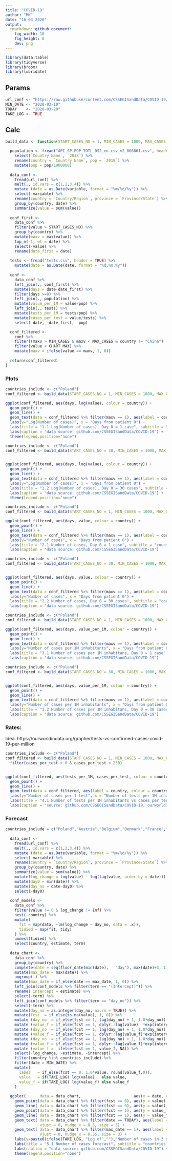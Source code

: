 ```yaml
---
title: "COVID-19"
author: "MK"
date: "16 03 2020"
output: 
  rmarkdown::github_document:
    fig_width: 10
    fig_height: 8
    dev: png 
---
```


```r
library(data.table)
library(tidyverse)
library(broom)
library(lubridate)
```


## Params

```r
url_conf <- "https://raw.githubusercontent.com/CSSEGISandData/COVID-19/master/csse_covid_19_data/csse_covid_19_time_series/time_series_19-covid-Confirmed.csv"
MIN_DATE <- "2020-03-10"
TODAY    <- "2020-03-20"
TAKE_LOG <- TRUE
```


## Calc

```r
build_data <- function(START_CASES_NO = 1, MIN_CASES = 1000, MAX_CASES = Inf, CHART_MAX = 10000, countries_include = c("Poland")){

  population <- fread("API_SP.POP.TOTL_DS2_en_csv_v2_866861.csv", header = TRUE) %>% 
    select(`Country Name`, `2018`) %>% 
    rename(country = `Country Name`, pop = `2018`) %>%
    mutate(pop = pop/1000000)
  
  data_conf <- 
    fread(url_conf) %>% 
    melt(., id.vars = c(1,2,3,4)) %>% 
    mutate (date = as.Date(variable, format = "%m/%d/%y")) %>% 
    select(-variable) %>% 
    rename(country = `Country/Region`, province = `Province/State`) %>% 
    group_by(country, date) %>% 
    summarize(value = sum(value))
  
  conf_first <- 
    data_conf %>% 
    filter(value > START_CASES_NO) %>% 
    group_by(country) %>% 
    mutate(maxv = max(value)) %>% 
    top_n(-1, wt = date) %>% 
    select(-value) %>% 
    rename(date_first = date)
  
  tests <- fread("tests.csv", header = TRUE) %>%
    mutate(date = as.Date(date, format = "%d.%m.%y"))
  
  conf <- 
    data_conf %>% 
    left_join(., conf_first) %>% 
    mutate(days = date-date_first) %>% 
    filter(days >=0) %>% 
    left_join(., population) %>% 
    mutate(value_per_1M = value/pop) %>%
    left_join(., tests) %>%
    mutate(tests_per_1M = tests/pop) %>%
    mutate(cases_per_test = value/tests) %>%
    select(-date, -date_first, -pop)

  conf_filtered <- 
    conf %>% 
    filter((maxv > MIN_CASES & maxv < MAX_CASES & country != "China") | country %in% countries_include) %>%
    filter(value < CHART_MAX) %>%
    mutate(maxv = ifelse(value == maxv, 1, 0))
  
  return(conf_filtered)
}
```


### Plots

```r
countries_include <- c("Poland")
conf_filtered <- build_data(START_CASES_NO = 1, MIN_CASES = 1000, MAX_CASES = Inf, CHART_MAX = Inf, countries_include)

ggplot(conf_filtered, aes(days, log(value), colour = country)) + 
  geom_point() + 
  geom_line() +
  geom_text(data = conf_filtered %>% filter(maxv == 1), aes(label = country, colour = country, x = days, y = log(value)), hjust = -.1) +
  labs(y="Log(Number of cases)", x = "Days from patient 0") +
  labs(title = "1.1 Log(Number of cases), Day 0 = 1 case", subtitle = "countries > 1000 + Poland") +
  labs(caption = "data source: github.com/CSSEGISandData/COVID-19") +
  theme(legend.position="none")
```


```r
countries_include <- c("Poland")
conf_filtered <- build_data(START_CASES_NO = 30, MIN_CASES = 1000, MAX_CASES = Inf, CHART_MAX = Inf, countries_include)


ggplot(conf_filtered, aes(days, log(value), colour = country)) + 
  geom_point() + 
  geom_line() +
  geom_text(data = conf_filtered %>% filter(maxv == 1), aes(label = country, colour = country, x = days, y = log(value)), hjust = -.1) +
  labs(y="Log(Number of cases)", x = "Days from patient 0") +
  labs(title = "1.2 Log(Number of cases), Day 0 = 30 cases", subtitle = "countries > 1000 + Poland") +
  labs(caption = "data source: github.com/CSSEGISandData/COVID-19") +
  theme(legend.position="none")
```


```r
countries_include <- c("Poland")
conf_filtered <- build_data(START_CASES_NO = 1, MIN_CASES = 1000, MAX_CASES = Inf, CHART_MAX = 10000, countries_include)

ggplot(conf_filtered, aes(days, value, colour = country)) + 
  geom_point() + 
  geom_line() +
  geom_text(data = conf_filtered %>% filter(maxv == 1), aes(label = country, colour = country, x = days, y = value), hjust = -.1) +
  labs(y="Number of cases", x = "Days from patient 0") +
  labs(title = "2.1 Number of cases, Day 0 = 1 case", subtitle = "countries > 1000 + Poland, crop at 10000") +
  labs(caption = "data source: github.com/CSSEGISandData/COVID-19")
```


```r
countries_include <- c("Poland")
conf_filtered <- build_data(START_CASES_NO = 30, MIN_CASES = 1000, MAX_CASES = Inf, CHART_MAX = 10000, countries_include)


ggplot(conf_filtered, aes(days, value, colour = country)) + 
  geom_point() + 
  geom_line() +
  geom_text(data = conf_filtered %>% filter(maxv == 1), aes(label = country, colour = country, x = days, y = value), hjust = -.1) +
  labs(y="Number of cases", x = "Days from patient 0") +
  labs(title = "2.2 Number of cases, Day 0 = 30 cases", subtitle = "countries > 1000 + Poland, crop at 10000") +
  labs(caption = "data source: github.com/CSSEGISandData/COVID-19")
```



```r
countries_include <- c("Poland")
conf_filtered <- build_data(START_CASES_NO = 1, MIN_CASES = 1000, MAX_CASES = Inf, CHART_MAX = Inf, countries_include)

ggplot(conf_filtered, aes(days, value_per_1M, colour = country)) + 
  geom_point() + 
  geom_line() +
  geom_text(data = conf_filtered %>% filter(maxv == 1), aes(label = country, colour = country, x = days, y = value_per_1M), hjust = -.1) +
  labs(y="Number of cases per 1M inhabitants", x = "Days from patient 0") +
  labs(title = "3.1 Number of cases per 1M inhabitans, Day 0 = 1 case", subtitle = "countries > 1000 nominal cases + Poland") +
  labs(caption = "data source: github.com/CSSEGISandData/COVID-19")
```


```r
countries_include <- c("Poland")
conf_filtered <- build_data(START_CASES_NO = 30, MIN_CASES = 1000, MAX_CASES = Inf, CHART_MAX = Inf, countries_include)


ggplot(conf_filtered, aes(days, value_per_1M, colour = country)) + 
  geom_point() + 
  geom_line() +
  geom_text(data = conf_filtered %>% filter(maxv == 1), aes(label = country, colour = country, x = days, y = value_per_1M), hjust = -.1) +
  labs(y="Number of cases per 1M inhabitants", x = "Days from patient 0") +
  labs(title = "3.2 Number of cases per 1M inhabitans, Day 0 = 30 cases", subtitle = "countries > 1000 nominal cases + Poland") +
  labs(caption = "data source: github.com/CSSEGISandData/COVID-19")
```

### Rates:

Idea: https://ourworldindata.org/grapher/tests-vs-confirmed-cases-covid-19-per-million

```r
countries_include <- c("Poland")
conf_filtered <- build_data(START_CASES_NO = 1, MIN_CASES = 1000, MAX_CASES = Inf, CHART_MAX = Inf, countries_include) %>%
  filter(cases_per_test > 0 & cases_per_test < 250)


ggplot(conf_filtered, aes(tests_per_1M, cases_per_test, colour = country)) + 
  geom_point() + 
  geom_line() +
  geom_text(data = conf_filtered, aes(label = country, colour = country, x = tests_per_1M, y = cases_per_test), vjust = 0, nudge_y = -0.01, size = 3) +
  labs(y="Number of cases per 1 test", x = "Number of tests per 1M inhabitants") +
  labs(title = "4.1 Number of tests per 1M inhabitants vs cases per test", subtitle = "countries > 1000 nominal cases + Poland") +
  labs(caption = "source: github.com/CSSEGISandData/COVID-19, ourworldindata.org/coronavirus-testing-source-data")
```

### Forecast

```r
countries_include = c("Poland","Austria","Belgium","Denmark","France","Germany","Iran","Italy","Korea, South","Netherlands","Norway","Spain","Sweden","Switzerland","US","United Kingdom")
  
  data_conf <- 
    fread(url_conf) %>% 
    melt(., id.vars = c(1,2,3,4)) %>% 
    mutate (date = as.Date(variable, format = "%m/%d/%y")) %>% 
    select(-variable) %>% 
    rename(country = `Country/Region`, province = `Province/State`) %>% 
    group_by(country, date) %>% 
    summarize(value = sum(value)) %>%
    mutate(log_change = log(value) - log(lag(value, order_by = date))) %>%
    mutate(day0 = min(date)) %>%
    mutate(day_no = date-day0) %>%
    select(-day0)
  
  conf_models <- 
    data_conf %>% 
    filter(value != 0 & log_change != Inf) %>%
    nest(-country) %>%
    mutate(
      fit = map(data, ~lm(log_change ~ day_no, data = .x)),
      tidied = map(fit, tidy)
    ) %>%
    unnest(tidied) %>%
    select(country, estimate, term)
  
  data_chart <- 
    data_conf %>%
    group_by(country) %>%
    complete(date = seq(floor_date(min(date),   "day"), max(date)+3, 1)) %>%
    mutate(max_date = max(date)) %>%
    ungroup(.) %>%
    mutate(max_date = if_else(date == max_date, 1, 0)) %>%
    left_join(conf_models %>% filter(term == "(Intercept)")) %>%
    rename( intercept = estimate) %>%
    select(-term) %>%
    left_join(conf_models %>% filter(term == "day_no")) %>%
    select(-term) %>%
    mutate(day_no = as.integer(day_no, na.rm = TRUE)) %>%
    mutate(fcst  = if_else(is.na(value), 1, 0)) %>%
    mutate (day_no  = if_else(fcst == 1, lag(day_no) + 1, 1.0*day_no)) %>%
    mutate (value_f = if_else(fcst == 1, dplyr::lag(value)  *exp(intercept+day_no*estimate), 1.0*value) ) %>%
    mutate (day_no  = if_else(fcst == 1, lag(day_no) + 1, 1.0*day_no)) %>%
    mutate (value_f = if_else(fcst == 1, dplyr::lag(value_f)*exp(intercept+day_no*estimate), 1.0*value) ) %>%
    mutate (day_no  = if_else(fcst == 1, lag(day_no) + 1, 1.0*day_no)) %>%
    mutate (value_f = if_else(fcst == 1, dplyr::lag(value_f)*exp(intercept+day_no*estimate), 1.0*value) ) %>%
    mutate (value_f =  ifelse(fcst == 1, value_f, NA)) %>%
    select(-log_change, -estimate, -intercept) %>%
    filter(country %in% countries_include) %>%
    filter(date > MIN_DATE) %>%
    mutate(
      label   = if_else(fcst == 0, 1.0*value, round(value_f,0)),
      value   = if(TAKE_LOG) log(value)   else value,
      value_f = if(TAKE_LOG) log(value_f) else value_f
    )
  
  ggplot(      data = data_chart,                       aes(x = date, colour = country ) ) + 
    geom_point(data = data_chart %>% filter(fcst == 0), aes(y = value), alpha = 0.1) + 
    geom_line( data = data_chart %>% filter(fcst == 0), aes(y = value), alpha = 0.1) +
    geom_point(data = data_chart %>% filter(fcst == 1), aes(y = value_f), alpha = 0.9) + 
    geom_line( data = data_chart %>% filter(fcst == 1), aes(y = value_f), alpha = 0.9) +
    geom_text( data = data_chart %>% filter(date == TODAY), aes(label = country, colour = country, x = date, y = value), 
               vjust = 0, nudge_x = 0.5, size = 3) +
    geom_text( data = data_chart %>% filter(max_date == 1), aes(label = label, colour = country, x = date, y = value_f), 
               vjust = 0, nudge_x = 0.35, size = 3) +
    labs(y=paste0(ifelse(TAKE_LOG, "Log of",""),"Number of cases in 3 days"), x = "Date") +
    labs(title = "5.1 Number of cases forecast", subtitle = "countries > 1000 + Poland") +
    labs(caption = "data source: github.com/CSSEGISandData/COVID-19") +
    theme(legend.position="none")
```
